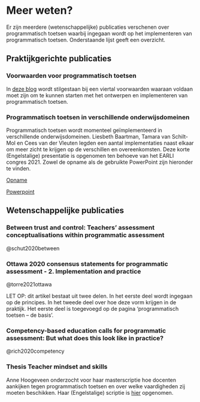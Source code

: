 # Meer weten? 

Er zijn meerdere (wetenschappelijke) publicaties verschenen over programmatisch toetsen waarbij ingegaan wordt op het implementeren van programmatisch toetsen. Onderstaande lijst geeft een overzicht.  

## Praktijkgerichte publicaties 

### Voorwaarden voor programmatisch toetsen 

In [deze blog](https://lerenvantoetsen.nl/programmatisch-toetsen-in-het-hbo-dat-vraagt-moed/) wordt stilgestaan bij een viertal voorwaarden waaraan voldaan moet zijn om te kunnen starten met het ontwerpen en implementeren van programmatisch toetsen. 

### Programmatisch toetsen in verschillende onderwijsdomeinen 
Programmatisch toetsen wordt momenteel geïmplementeerd in verschillende onderwijsdomeinen. Liesbeth Baartman, Tamara van Schilt-Mol en Cees van der Vleuten legden een aantal implementaties naast elkaar om meer zicht te krijgen op de verschillen en overeenkomsten. Deze korte (Engelstalige) presentatie is opgenomen ten behoeve van het EARLI congres 2021. Zowel de opname als de gebruikte PowerPoint zijn hieronder te vinden. 

[Opname](https://drive.google.com/file/d/1pxVRoQYrRbHbd0pA0EIg11Iyh87eYnQn/view?usp=share_link)

[Powerpoint](https://drive.google.com/file/d/1qcx1If293SVDBiCDwgb1NYlE3nqOxLuw/view?usp=share_link)

## Wetenschappelijke publicaties 

### Between trust and control: Teachers' assessment conceptualisations within programmatic assessment 

@schut2020between

### Ottawa 2020 consensus statements for programmatic assessment - 2. Implementation and practice 

@torre2021ottawa

LET OP: dit artikel bestaat uit twee delen. In het eerste deel wordt ingegaan op de principes. In het tweede deel over hoe deze vorm krijgen in de praktijk. Het eerste deel is toegevoegd op de pagina ‘programmatisch toetsen – de basis’. 

### Competency-based education calls for programmatic assessment: But what does this look like in practice? 

@rich2020competency

### Thesis Teacher mindset and skills

Anne Hoogeveen onderzocht voor haar masterscriptie hoe docenten aankijken tegen programmatisch toetsen en over welke vaardigheden zij moeten beschikken. Haar (Engelstalige) scriptie is [hier](https://drive.google.com/file/d/1_M6w2kbKqlBPOeS7XSy1UjvSFLj4c1a2/view?usp=share_link) opgenomen.
